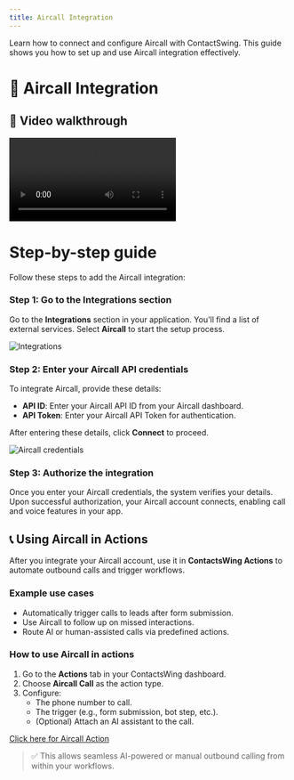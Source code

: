 ```yaml
---
title: Aircall Integration
---
```


Learn how to connect and configure Aircall with ContactSwing. This guide shows you how to set up and use Aircall integration effectively.

# 🔗 Aircall Integration

## 🎥 Video walkthrough

<div class="card-video">
  <video src="https://storage.googleapis.com/helpsessionvideos/Contactswing/Videos/aircall.mp4" autoplay playsinline controls title="Aircall Integration"></video>
</div>

# Step-by-step guide

Follow these steps to add the Aircall integration:

### Step 1: Go to the Integrations section
Go to the **Integrations** section in your application. You'll find a list of external services. Select **Aircall** to start the setup process.

<img src="https://storage.googleapis.com/helpsessionvideos/Contactswing/images/all.jpg" alt="Integrations" />

### Step 2: Enter your Aircall API credentials
To integrate Aircall, provide these details:
- **API ID**: Enter your Aircall API ID from your Aircall dashboard.
- **API Token**: Enter your Aircall API Token for authentication.

After entering these details, click **Connect** to proceed.

<img src="https://storage.googleapis.com/helpsessionvideos/Contactswing/images/aircall.jpg" alt="Aircall credentials" />

### Step 3: Authorize the integration
Once you enter your Aircall credentials, the system verifies your details. Upon successful authorization, your Aircall account connects, enabling call and voice features in your app.

## 📞 Using Aircall in Actions

After you integrate your Aircall account, use it in **ContactsWing Actions** to automate outbound calls and trigger workflows.

### Example use cases
- Automatically trigger calls to leads after form submission.
- Use Aircall to follow up on missed interactions.
- Route AI or human-assisted calls via predefined actions.

### How to use Aircall in actions
1. Go to the **Actions** tab in your ContactsWing dashboard.
2. Choose **Aircall Call** as the action type.
3. Configure:
   - The phone number to call.
   - The trigger (e.g., form submission, bot step, etc.).
   - (Optional) Attach an AI assistant to the call.

[Click here for Aircall Action](/help/Actions/aircall)

> ✅ This allows seamless AI-powered or manual outbound calling from within your workflows.

